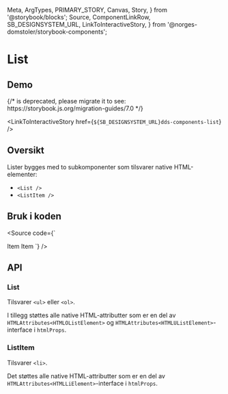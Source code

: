   Meta,
  ArgTypes,
  PRIMARY_STORY,
  Canvas,
  Story,
} from '@storybook/blocks';
  Source,
  ComponentLinkRow,
  SB_DESIGNSYSTEM_URL,
  LinkToInteractiveStory,
} from '@norges-domstoler/storybook-components';

<Meta of={ListStories} />

# List

<ComponentLinkRow
  docsHref="https://design.domstol.no/987b33f71/p/89ffb5-list/b/685e71"
  figmaHref="https://www.figma.com/file/ewqSDmkgqDQ5PyOsRp4V5b/?node-id=3332%3A94240"
  githubHref="https://github.com/domstolene/designsystem/tree/master/packages/components/src/components/List"
/>

## Demo

<Canvas>
  {/* <Story id="dds-components-list--default" /> is deprecated, please migrate it to <Story of={referenceToStory} /> see: https://storybook.js.org/migration-guides/7.0 */}

  <Story id="dds-components-list--default" />
</Canvas>

<LinkToInteractiveStory href={`${SB_DESIGNSYSTEM_URL}dds-components-list`} />

## Oversikt

Lister bygges med to subkomponenter som tilsvarer native HTML-elementer:

- `<List />`
- `<ListItem />`

## Bruk i koden

<Source
  code={`

<List>
  <ListItem> Item </ListItem>
  <ListItem> Item </ListItem>
</List>
`} />

## API

### List

Tilsvarer `<ul>` eller `<ol>`.

<ArgTypes story={PRIMARY_STORY} />

I tillegg støttes alle native HTML-attributter som er en del av `HTMLAttributes<HTMLOListElement>` og `HTMLAttributes<HTMLUListElement>`-interface i `htmlProps`.

### ListItem

Tilsvarer `<li>`.

Det støttes alle native HTML-attributter som er en del av `HTMLAttributes<HTMLLiElement>`-interface i `htmlProps`.
